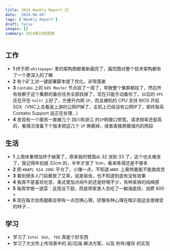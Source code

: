 ```yaml
---
title: 2024 Weekly Report 23
date: '2024-06-09'
tags: ['Weekly Report']
draft: false
images: []
summary: 2024第23周周报
---
```


<TOCInline toc={props.toc}/>

## 工作

- **1** 终于把 `whitepaper` 里的架构图都重新画完了，画完图对整个技术架构都有了一个更深入的了解
- **2** 有个矿工对一键部署脚本提了优化，非常感谢
- **3** `Contabo` 上的 `K8S Master` 节点挂了一周了，导致整个集群都挂了，然后所有依赖于这个集群的备份任务全部挂掉了，现在只能手动备份了。以后的 `VPS` 还在开在 `Vultr` 上好了，方便开内网 `IP`，而且裸机的 CPU 支持 BIOS 开启 SGX（VNC上去看是上游的公网IP掉了，主机上已经没有公网IP了，邮件联系 Contabo Support 说正在处理...）
- **4** 发现有一个服务一直被几个 四川和浙江 的`IP`刷接口带宽，请求频率还挺高的，看情况准备下个版本把这几个 `IP` 屏蔽掉，或者直接屏蔽墙内的网段




## 生活

- **1** 上周体重增加终于破案了，原来我的臂围从 32 涨到 33 了，这个也太难涨了，我记得年初就 32cm 的，半年才涨了 1cm，看来练得还是不够多
- **2** 把 `#AAPL 614 200C` 平仓了，小赚一点，不知道 `WWDC` 上奥特曼能不能救库克
- **3** 看到很多人门前都放了艾草，说是驱虫，也不知道到底有没有效果
- **4** 我真不是喜欢吃苦，美式里加点纯牛奶还是好喝不少，有种拿铁的纯绵感
- **5** 每周学做一道菜：这周没下厨，而是带家里人去吃了一躺海底捞，消费 600 +
- **6** 现在每次去练腿都会带有一点恐惧心理，好像有种心理在暗示我这会很难受的样子...




## 学习

- 学习了 `Intel SGX`， `TEE` 真是个好东西
- 学习了大文件上传场景中的 前/后端 解决方案，以及 秒传/缓存 的实现













